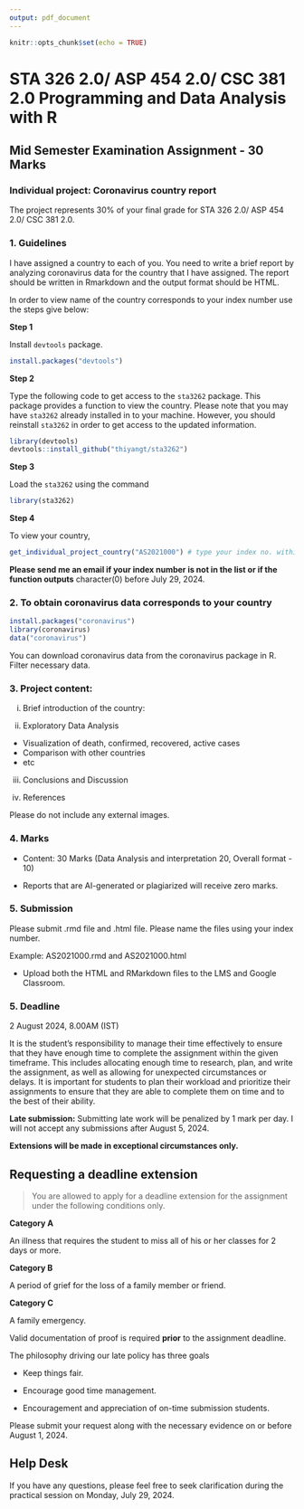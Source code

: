 ```yaml
---
output: pdf_document
---
```


```r
knitr::opts_chunk$set(echo = TRUE)
```

# STA 326 2.0/ ASP 454 2.0/ CSC 381 2.0 Programming and Data Analysis with R

## Mid Semester Examination Assignment  - 30 Marks


### Individual project: Coronavirus country report

The project represents 30% of your final grade for STA 326 2.0/ ASP 454 2.0/ CSC 381 2.0.

### 1. Guidelines

I have assigned a country to each of you. You need to write a brief report by analyzing coronavirus data for the country that I have assigned. The report should be written in Rmarkdown and the output format should be HTML. 

In order to view name of the country corresponds to your index number use the steps give below:

**Step 1**

Install `devtools` package.

```r
install.packages("devtools")
```

**Step 2**

Type the following code to get access to the `sta3262` package. This package provides a function to view the country. Please note that you may have  `sta3262` already installed in to your machine. However, you should reinstall `sta3262` in order to get access to the updated information.

```r
library(devtools)
devtools::install_github("thiyangt/sta3262")

```

**Step 3**

Load the `sta3262` using the command

```r
library(sta3262)
```


**Step 4**

To view your country, 

```r
get_individual_project_country("AS2021000") # type your index no. within ""
```

**Please send me an email if your index number is not in the list or if the function outputs** character(0) before July 29, 2024.

### 2. To obtain coronavirus data corresponds to your country

```r
install.packages("coronavirus")
library(coronavirus)
data("coronavirus")
```

You can download coronavirus data from the coronavirus package in R.  Filter necessary data.


### 3. Project content:

i. Brief introduction of the country:

ii. Exploratory Data Analysis

-	Visualization of death, confirmed, recovered, active cases
-	Comparison with other countries
-	etc

iii. Conclusions and Discussion

iv. References


Please do not include any external images.

### 4. Marks


- Content: 30 Marks (Data Analysis and interpretation 20, Overall format - 10)

- Reports that are AI-generated or plagiarized will receive zero marks.

### 5. Submission


Please submit .rmd file and .html file. Please name the files using your index number.

Example: AS2021000.rmd and AS2021000.html

- Upload both the HTML and RMarkdown files to the LMS and Google Classroom.


### 5. Deadline

2 August 2024, 8.00AM (IST)

It is the student’s responsibility to manage their time effectively to ensure that they have enough time to complete the assignment within the given timeframe. This includes allocating enough time to research, plan, and write the assignment, as well as allowing for unexpected circumstances or delays. It is important for students to plan their workload and prioritize their assignments to ensure that they are able to complete them on time and to the best of their ability.

**Late submission:** Submitting late work will be penalized by 1 mark per day. I will not accept any submissions after August 5, 2024.

**Extensions will be made in exceptional circumstances only.**

## Requesting a deadline extension

> You are allowed to apply for a deadline extension for the assignment under the following conditions only.

**Category A**

An illness that requires the student to miss all of his or her classes for 2 days or more.

**Category B**

A period of grief for the loss of a family member or friend.

**Category C**

A family emergency.

Valid documentation of proof is required **prior** to the assignment deadline.

The philosophy driving our late policy has three goals

-   Keep things fair.

-   Encourage good time management.

-   Encouragement and appreciation of on-time submission students.

Please submit your request along with the necessary evidence on or before August 1, 2024.

## Help Desk

If you have any questions, please feel free to seek clarification during the practical session on Monday, July 29, 2024.


